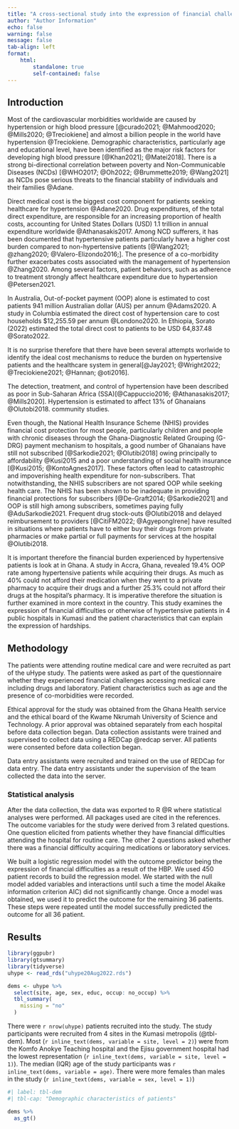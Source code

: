 ```yaml
---
title: "A cross-sectional study into the expression of financial challenges as expressed by ambulant hypertensive patients in Ghana"
author: "Author Information"
echo: false
warning: false
message: false
tab-align: left
format: 
    html:
        standalone: true
        self-contained: false
---
```


## Introduction

Most of the cardiovascular morbidities worldwide are caused by hypertension or high blood pressure [@curado2021; @Mahmood2020; @Mills2020; @Treciokiene] and almost a billion people in the world have hypertension @Treciokiene. Demographic characteristics, particularly age and educational level, have been identified as the major risk factors for developing high blood pressure [@Khan2021]; @Matei2018]. There is a strong bi-directional correlation between poverty and Non-Communicable Diseases (NCDs) [@WHO2017; @Oh2022; @Brummette2019; @Wang2021] as NCDs pose serious threats to the financial stability of individuals and their families @Adane.

Direct medical cost is the biggest cost component for patients seeking healthcare for hypertension @Adane2020. Drug expenditures, of the total direct expenditure, are responsible for an increasing proportion of health costs, accounting for United States Dollars (USD) 1.1 trillion in annual expenditure worldwide @Athanasakis2017. Among NCD sufferers, it has been documented that hypertensive patients particularly have a higher cost burden compared to non-hypertensive patients [@Wang2021; @zhang2020; @Valero-Elizondo2016;]. The presence of a co-morbidity further exacerbates costs associated with the management of hypertension @Zhang2020. Among several factors, patient behaviors, such as adherence to treatment strongly affect healthcare expenditure due to hypertension @Petersen2021.

In Australia, Out-of-pocket payment (OOP) alone is estimated to cost patients  941 million Australian dollar (AUS) per annum @Adams2020. A study in Columbia estimated the direct cost of hypertension care to cost households $12,255.59 per annum @Londono2020. In Ethiopia, Sorato (2022) estimated the total direct cost to patients to be USD 64,837.48 @Sorato2022.

It is no surprise therefore that there have been several attempts worlwide to identify the ideal cost mechanisms to reduce the burden on hypertensive patients and the healthcare system in general[@Jay2021; @Wright2022; @Treciokiene2021; @Hannan; @oti2016].

The detection, treatment, and control of hypertension have been described as poor in Sub-Saharan Africa (SSA)[@Cappuccio2016; @Athanasakis2017; @Mills2020]. Hypertension is estimated to affect 13% of Ghanaians @Olutobi2018. community studies. 

Even though, the National Health Insurance Scheme (NHIS) provides financial cost protection for most people, particularly children and people with chronic diseases through the Ghana-Diagnostic Related Grouping (G-DRG) payment mechanism to hospitals, a good number of Ghanaians have still not subscribed [@Sarkodie2021; @Olutibi2018] owing principally to affordability @Kusi2015 and a poor understanding of social health insurance [@Kusi2015; @KontoAgnes2017]. These factors often lead to catastrophic and impoverishing health expenditure for non-subscribers. That notwithstanding, the NHIS subscribers are not spared OOP while seeking health care. The  NHIS has been shown to be inadequate in providing financial protections for subscribers [@De-Graft2014; @Sarkodie2021] and OOP is still high among subscribers, sometimes paying fully @AduSarkodie2021. Frequent drug stock-outs @Olutibi2018 and delayed reimbursement to providers [@CitiFM2022; @AgyepongIrene] have resulted in situations where patients have to either buy their drugs from private pharmacies or make partial or full payments for services at the hospital @Olutibi2018.

It is important therefore the financial burden experienced by hypertensive patients is look at in Ghana. A study in Accra, Ghana, revealed 19.4% OOP rate among hypertensive patients while acquiring their drugs. As much as 40% could not afford their medication when they went to a private pharmacy to acquire their drugs and a further 25.3% could not afford their drugs at the hospital's pharmacy. It is imperative therefore the situation is further examined in more context in the country. This study examines the expression of financial difficulties or otherwise of hypertensive patients in 4 public hospitals in Kumasi and the patient characteristics that can explain the expression of hardships.

## Methodology

The patients were attending routine medical care and were recruited as part of the uHype study. The patients were asked as part of the questionnaire whether they experienced financial challenges accessing medical care including drugs and laboratory. Patient characteristics such as age and the presence of co-morbidities were recorded.

Ethical approval for the study was obtained from the Ghana Health service and the ethical board of the Kwame Nkrumah University of Science and Technology. A prior approval was obtained separately from each hospital before data collection began. Data collection assistants were trained and supervised to collect data using a REDCap @redcap server. All patients were consented before data collection began.

Data entry assistants were recruited and trained on the use of REDCap for data entry. The data entry assistants under the supervision of the team collected the data into the server. 

### Statistical analysis
After the data collection, the data was exported to R @R where statistical analyses were performed. All packages used are cited in the references. The outcome variables for the study were derived from 3 related questions. One question elicited from patients whether they have financial difficulties attending the hospital for routine care. The other 2 questions asked whether there was a financial difficulty acquiring medications or laboratory services.

We built a logistic regression model with the outcome predictor being the expression of financial difficulties as a result of the HBP. We used 450 patient records to build the regression model. We started with the null model added variables and interactions until such a time the model Akaike information criterion AIC) did not significantly change. Once a model was obtained, we used it to predict the outcome for the remaining 36 patients. These steps were repeated until the model successfully predicted the outcome for all 36 patient. 

## Results

```r
library(ggpubr)
library(gtsummary)
library(tidyverse)
uhype <- read_rds("uhype20Aug2022.rds")
```

```r
dems <- uhype %>% 
  select(site, age, sex, educ, occup: no_occup) %>% 
  tbl_summary(
    missing = "no"
  )
```

There were `r nrow(uhype)` patients recruited into the study. The study participants were recruited from 4 sites in the Kumasi metropolis (@tbl-dem). Most (`r inline_text(dems, variable = site, level = 2)`) were from the Komfo Anokye Teaching hospital and the Ejisu government hospital had the lowest representation (`r inline_text(dems, variable = site, level = 1)`). The median (IQR) age of the study participants was `r inline_text(dems, variable = age)`. There were more females than males in the study (`r inline_text(dems, variable = sex, level = 1)`)

```r
#| label: tbl-dem
#| tbl-cap: "Demographic characteristics of patients"

dems %>% 
  as_gt()
```
